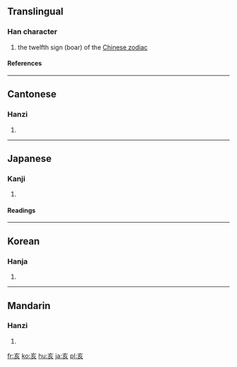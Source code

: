 ==Translingual==
===Han character===
{{Han char|rn=8|rad=亠|as=04|sn=6|four=0080<sub>2</sub>|canj=卜女竹人 (YVHO)}}
# the twelfth sign (boar) of the [[Wikipedia:Chinese zodiac|Chinese zodiac]]
====References====
{{Han ref|kx=0088.080|dkj=00292|dj=0186.010|hdz=10283.050|uh=4EA5|ud=20133|bh=A5E8|bd=42472}}
----
==Cantonese==
===Hanzi===
{{yue-hanzi|jyut=|y=hoi6}}
# {{defn|Cantonese}}
----
==Japanese==
===Kanji===
{{ja-kanji|grade=|rs=亠04}}
# {{defn|Japanese}}
====Readings====
{{ja-readings|on=[[がい]] (gai), [[かい]] (kai)|kun=[[い]] (i), [[ゐ]] (wi, ''outdated'')}}
----

==Korean==
===Hanja===
{{ko-hanja|hangeul=해|rv=hae|mr=hae}}
# {{defn|Korean}}
----
==Mandarin==
===Hanzi===
{{cmn-hanzi|pin=[[hài]] ([[hai4]])|wg=hai<sup>4</sup>}}
# {{defn|Mandarin}}

[[fr:亥]]
[[ko:亥]]
[[hu:亥]]
[[ja:亥]]
[[pl:亥]]